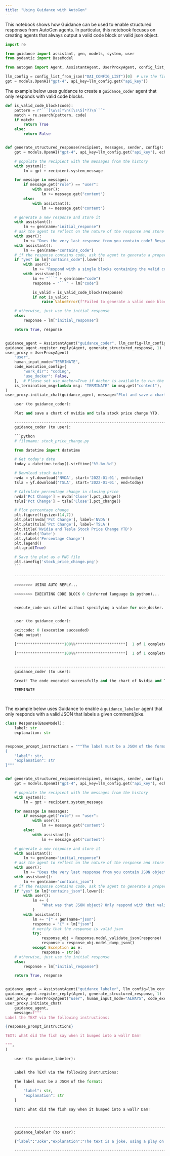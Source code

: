 ```yaml
---
title: "Using Guidance with AutoGen"
---
```


This notebook shows how Guidance can be used to enable structured responses from AutoGen agents. In particular, this notebook focuses on creating agents that always output a valid code block or valid json object.

```python
import re

from guidance import assistant, gen, models, system, user
from pydantic import BaseModel

from autogen import Agent, AssistantAgent, UserProxyAgent, config_list_from_json

llm_config = config_list_from_json("OAI_CONFIG_LIST")[0]  # use the first config
gpt = models.OpenAI("gpt-4", api_key=llm_config.get("api_key"))
```

The example below uses guidance to create a `guidance_coder` agent that only responds with valid code blocks.

````python
def is_valid_code_block(code):
    pattern = r"```[\w\s]*\n([\s\S]*?)\n```"
    match = re.search(pattern, code)
    if match:
        return True
    else:
        return False


def generate_structured_response(recipient, messages, sender, config):
    gpt = models.OpenAI("gpt-4", api_key=llm_config.get("api_key"), echo=False)

    # populate the recipient with the messages from the history
    with system():
        lm = gpt + recipient.system_message

    for message in messages:
        if message.get("role") == "user":
            with user():
                lm += message.get("content")
        else:
            with assistant():
                lm += message.get("content")

    # generate a new response and store it
    with assistant():
        lm += gen(name="initial_response")
    # ask the agent to reflect on the nature of the response and store it
    with user():
        lm += "Does the very last response from you contain code? Respond with yes or no."
    with assistant():
        lm += gen(name="contains_code")
    # if the response contains code, ask the agent to generate a proper code block
    if "yes" in lm["contains_code"].lower():
        with user():
            lm += "Respond with a single blocks containing the valid code. Valid code blocks start with ```"
        with assistant():
            lm += "```" + gen(name="code")
            response = "```" + lm["code"]

            is_valid = is_valid_code_block(response)
            if not is_valid:
                raise ValueError(f"Failed to generate a valid code block\n {response}")

    # otherwise, just use the initial response
    else:
        response = lm["initial_response"]

    return True, response


guidance_agent = AssistantAgent("guidance_coder", llm_config=llm_config)
guidance_agent.register_reply(Agent, generate_structured_response, 1)
user_proxy = UserProxyAgent(
    "user",
    human_input_mode="TERMINATE",
    code_execution_config={
        "work_dir": "coding",
        "use_docker": False,
    },  # Please set use_docker=True if docker is available to run the generated code. Using docker is safer than running the generated code directly.
    is_termination_msg=lambda msg: "TERMINATE" in msg.get("content"),
)
user_proxy.initiate_chat(guidance_agent, message="Plot and save a chart of nvidia and tsla stock price change YTD.")

    user (to guidance_coder):

    Plot and save a chart of nvidia and tsla stock price change YTD.

    --------------------------------------------------------------------------------
    guidance_coder (to user):

    ```python
    # filename: stock_price_change.py

    from datetime import datetime

    # Get today's date
    today = datetime.today().strftime('%Y-%m-%d')

    # Download stock data
    nvda = yf.download('NVDA', start='2022-01-01', end=today)
    tsla = yf.download('TSLA', start='2022-01-01', end=today)

    # Calculate percentage change in closing price
    nvda['Pct Change'] = nvda['Close'].pct_change()
    tsla['Pct Change'] = tsla['Close'].pct_change()

    # Plot percentage change
    plt.figure(figsize=(14,7))
    plt.plot(nvda['Pct Change'], label='NVDA')
    plt.plot(tsla['Pct Change'], label='TSLA')
    plt.title('Nvidia and Tesla Stock Price Change YTD')
    plt.xlabel('Date')
    plt.ylabel('Percentage Change')
    plt.legend()
    plt.grid(True)

    # Save the plot as a PNG file
    plt.savefig('stock_price_change.png')
    ```

    --------------------------------------------------------------------------------

    >>>>>>>> USING AUTO REPLY...

    >>>>>>>> EXECUTING CODE BLOCK 0 (inferred language is python)...


    execute_code was called without specifying a value for use_docker. Since the python docker package is not available, code will be run natively. Note: this fallback behavior is subject to change


    user (to guidance_coder):

    exitcode: 0 (execution succeeded)
    Code output:

    [*********************100%%**********************]  1 of 1 completed

    [*********************100%%**********************]  1 of 1 completed


    --------------------------------------------------------------------------------
    guidance_coder (to user):

    Great! The code executed successfully and the chart of Nvidia and Tesla stock price change Year-To-Date (YTD) has been saved as 'stock_price_change.png' in the current directory. You can open this file to view the chart.

    TERMINATE

    --------------------------------------------------------------------------------
````

The example below uses Guidance to enable a `guidance_labeler` agent that only responds with a valid JSON that labels a given comment/joke.

```python
class Response(BaseModel):
    label: str
    explanation: str


response_prompt_instructions = """The label must be a JSON of the format:
{
    "label": str,
    "explanation": str
}"""


def generate_structured_response(recipient, messages, sender, config):
    gpt = models.OpenAI("gpt-4", api_key=llm_config.get("api_key"), echo=False)

    # populate the recipient with the messages from the history
    with system():
        lm = gpt + recipient.system_message

    for message in messages:
        if message.get("role") == "user":
            with user():
                lm += message.get("content")
        else:
            with assistant():
                lm += message.get("content")

    # generate a new response and store it
    with assistant():
        lm += gen(name="initial_response")
    # ask the agent to reflect on the nature of the response and store it
    with user():
        lm += "Does the very last response from you contain JSON object? Respond with yes or no."
    with assistant():
        lm += gen(name="contains_json")
    # if the response contains code, ask the agent to generate a proper code block
    if "yes" in lm["contains_json"].lower():
        with user():
            lm += (
                "What was that JSON object? Only respond with that valid JSON string. A valid JSON string starts with {"
            )
        with assistant():
            lm += "{" + gen(name="json")
            response = "{" + lm["json"]
            # verify that the response is valid json
            try:
                response_obj = Response.model_validate_json(response)
                response = response_obj.model_dump_json()
            except Exception as e:
                response = str(e)
    # otherwise, just use the initial response
    else:
        response = lm["initial_response"]

    return True, response


guidance_agent = AssistantAgent("guidance_labeler", llm_config=llm_config, system_message="You are a helpful assistant")
guidance_agent.register_reply(Agent, generate_structured_response, 1)
user_proxy = UserProxyAgent("user", human_input_mode="ALWAYS", code_execution_config=False)
user_proxy.initiate_chat(
    guidance_agent,
    message=f"""
Label the TEXT via the following instructions:

{response_prompt_instructions}

TEXT: what did the fish say when it bumped into a wall? Dam!

""",
)

    user (to guidance_labeler):


    Label the TEXT via the following instructions:

    The label must be a JSON of the format:
    {
        "label": str,
        "explanation": str
    }

    TEXT: what did the fish say when it bumped into a wall? Dam!



    --------------------------------------------------------------------------------
    guidance_labeler (to user):

    {"label":"Joke","explanation":"The text is a joke, using a play on words where the fish says 'Dam!' after bumping into a wall, which is a pun on the word 'damn' and a 'dam' which is a barrier that stops or restricts the flow of water, often creating a reservoir, and is something a fish might encounter."}

    --------------------------------------------------------------------------------
```
